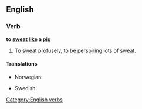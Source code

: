 ==English==

===Verb===
'''to [[sweat]] [[like]] a [[pig]]'''

# {{simile}} To [[sweat]] profusely, to be [[perspire|perspiring]] lots of [[sweat]].

====Translations====
{{trans-top|to sweat profusely}}
* Norwegian: {{t|no|svette som en gris}}
{{trans-mid}}
* Swedish: {{t|sv|svettas som en gris}}
{{trans-bottom}}

[[Category:English verbs]]
